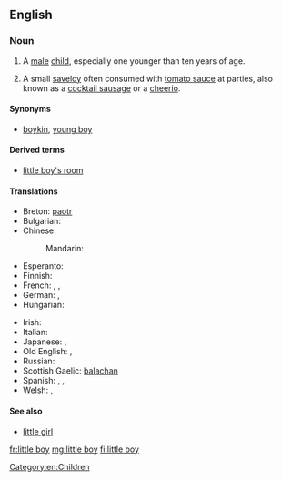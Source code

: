 ==English==

===Noun===
{{en-noun|head=[[little]] [[boy]]}}

# A [[male]] [[child]], especially one younger than ten years of age.
# {{NZ}} A small [[saveloy]] often consumed with [[tomato sauce]] at parties, also known as a [[cocktail sausage]] or a [[cheerio]].

====Synonyms====
* {{sense|male child}} [[boykin]], [[young boy]]

====Derived terms====
* [[little boy's room]]

====Translations====
{{trans-top|a diminutive male child}}
* Breton: [[paotr]] {{m}}
* Bulgarian: {{t+|bg|момченце|n|tr=momčence}}
* Chinese:
*: Mandarin: {{t|cmn|小男孩|tr=xiǎonánhái|sc=Hani}}
* Esperanto: {{t-|eo|knabeto}}
* Finnish: {{t-|fi|pikkupoika}}
* French: {{t+|fr|garçonnet|m}}, {{t+|fr|petit|m}}, {{t+|fr|gamin|m}}
* German: {{t-|de|Knäbchen|n}}, {{t-|de|Knäblein|n}}
* Hungarian: {{t+|hu|kisfiú}}
{{trans-mid}}
* Irish: {{t+|ga|buachaill|m}}
* Italian: {{t+|it|bambino|m}}
* Japanese: {{t+|ja|男の子|tr=おとこのこ, otoko no ko}}, {{t+|ja|男児|tr=だんじ, danji}}
* Old English: {{t-|ang|cnafa|m}}, {{t-|ang|cniht|m}}
* Russian: {{t+|ru|мальчик|m|tr=málʹčik|sc=Cyrl}}
* Scottish Gaelic: [[balachan]] {{m}}
* Spanish: {{t+|es|niño|m}}, {{t-|es|chiquito|m}}, {{t-|es|chiquitin|m}}
* Welsh: {{t-|cy|bachgennyn|m}}, {{t-|cy|bachgenyn|m}}
{{trans-bottom}}

====See also====
* [[little girl]]

[[Category:en:Children]]

[[fr:little boy]]
[[mg:little boy]]
[[fi:little boy]]